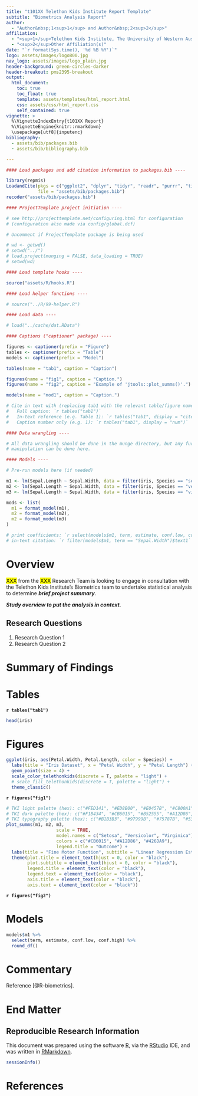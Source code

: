 ```yaml
---
title: "t101XX Telethon Kids Institute Report Template"
subtitle: "Biometrics Analysis Report"
author:
  - "Author&nbsp;1<sup>1</sup> and Author&nbsp;2<sup>2</sup>"
affiliation:
  - "<sup>1</sup>Telethon Kids Institute, The University of Western Australia, Perth, Western Australia, Australia"
  - "<sup>2</sup>Other Affiliation(s)"
date: "`r format(Sys.time(), '%d %B %Y')`"
logo: assets/images/logo800.jpg
nav_logo: assets/images/logo_plain.jpg
header-background: green-circles-darker
header-breakout: pms2395-breakout
output:
  html_document:
    toc: true
    toc_float: true
    template: assets/templates/html_report.html
    css: assets/css/html_report.css
    self_contained: true
vignette: >
  %\VignetteIndexEntry{t101XX Report}
  %\VignetteEngine{knitr::rmarkdown}
  \usepackage[utf8]{inputenc}
bibliography:
  - assets/bib/packages.bib
  - assets/bib/bibliography.bib

---
```


```r
#### Load packages and add citation information to packages.bib ----

library(repmis)
LoadandCite(pkgs = c("ggplot2", "dplyr", "tidyr", "readr", "purrr", "tibble", "stringr", "forcats", "lubridate", "ProjectTemplate", "repmis", "biometrics", "knitr", "kableExtra", "broom", "GGally", "captioner", "jtools"),
            file = "assets/bib/packages.bib")
recoder("assets/bib/packages.bib")

#### ProjectTemplate project initiation ----

# see http://projecttemplate.net/configuring.html for configuration
# (configuration also made via config/global.dcf)

# Uncomment if ProjectTemplate package is being used

# wd <- getwd()
# setwd("../")
# load.project(munging = FALSE, data_loading = TRUE)
# setwd(wd)

#### Load template hooks ----

source("assets/R/hooks.R")

#### Load helper functions ----

# source("../R/99-helper.R")

#### Load data ----

# load("../cache/dat.RData")

#### Captions ("captioner" package) ----

figures <- captioner(prefix = "Figure")
tables <- captioner(prefix = "Table")
models <- captioner(prefix = "Model")

tables(name = "tab1", caption = "Caption")

figures(name = "fig1", caption = "Caption.")
figures(name = "fig2", caption = "Example of 'jtools::plot_summs()'.")

models(name = "mod1", caption = "Caption.")

# Cite in text with (replacing tab1 with the relevant table/figure name:
#   Full caption: `r tables("tab1")`
#   In-text reference (e.g. Table 1): `r tables("tab1", display = "cite")`
#   Caption number only (e.g. 1): `r tables("tab1", display = "num")`

#### Data wrangling ----

# All data wrangling should be done in the munge directory, but any further data
# manipulation can be done here.

#### Models ----

# Pre-run models here (if needed)

m1 <- lm(Sepal.Length ~ Sepal.Width, data = filter(iris, Species == "setosa"))
m2 <- lm(Sepal.Length ~ Sepal.Width, data = filter(iris, Species == "versicolor"))
m3 <- lm(Sepal.Length ~ Sepal.Width, data = filter(iris, Species == "virginica"))

mods <- list(
  m1 = format_model(m1),
  m2 = format_model(m2),
  m2 = format_model(m3)
)

# print coefficients: `r select(models$m1, term, estimate, conf.low, conf.high) %>% round_df(2)`
# in-text citation: `r filter(models$m1, term == "Sepal.Width")$text1`

```

# Overview

<mark>XXX</mark> from the <mark>XXX</mark> Research Team is looking to engage in consultation with the Telethon Kids Institute's Biometrics team to undertake statistical analysis to determine ***brief project summary***.

***Study overview to put the analysis in context.***

## Research Questions

1.  Research Question 1
2.  Research Question 2

# Summary of Findings

<!-- Brief paragraph(s) that could be copy/pasted by the researcher into a manuscript, more detailed analysis is provided in the "commentary" section below -->

# Tables

**`r tables("tab1")`**

```r
head(iris)

```

# Figures

<!-- A list of figures prepared as a part of the analysis. -->

```r
ggplot(iris, aes(Petal.Width, Petal.Length, color = Species)) +
  labs(title = "Iris Dataset", x = "Petal Width", y = "Petal Length") +
  geom_point(size = 4) +
  scale_color_telethonkids(discrete = T, palette = "light") +
  # scale_fill_telethonkids(discrete = T, palette = "light") +
  theme_classic()

```

**`r figures("fig1")`**

```r
# TKI light palette (hex): c("#FED141", "#ED8B00", "#E0457B", "#C800A1", "#7566A0", "#6CACE4", "#00B2A9", "#78BE20", "#DBE442")
# TKI dark palette (hex): c("#F1B434", "#CB6015", "#B52555", "#A12D86", "#4C4184", "#426DA9", "#008578", "#658D1B", "#BFB800")
# TKI typography palette (hex): c("#B1B3B3", "#97999B", "#75787B", "#53565A")
plot_summs(m1, m2, m3,
                   scale = TRUE,
                   model.names = c("Setosa", "Versicolor", "Virginica"),
                   colors = c("#CB6015", "#A12D86", "#426DA9"),
                   legend.title = "Outcome") +
  labs(title = "Fine Motor Function", subtitle = "Linear Regression Estimates for Motor Delay Persistence") +
  theme(plot.title = element_text(hjust = 0, color = "black"),
        plot.subtitle = element_text(hjust = 0, color = "black"),
        legend.title = element_text(color = "black"),
        legend.text = element_text(color = "black"),
        axis.title = element_text(color = "black"),
        axis.text = element_text(color = "black"))


```

**`r figures("fig2")`**

# Models

<!-- A list of models prepared during the analysis. -->

```r
models$m1 %>%
  select(term, estimate, conf.low, conf.high) %>%
  round_df()

```

# Commentary

<!-- Detailed commentary on analysis findings. -->

Reference [@R-biometrics].

# End Matter

## Reproducible Research Information

This document was prepared using the software [R](https://www.r-project.org/), via the [RStudio](https://www.rstudio.com/) IDE, and was written in [RMarkdown](https://rmarkdown.rstudio.com/).

```r
sessionInfo()

```

# References

